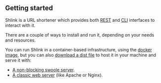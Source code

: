 ## Getting started

Shlink is a URL shortener which provides both [REST](/documentation/api-docs) and [CLI](/documentation/command-line-interface) interfaces to interact with it.

There are a couple of ways to install and run it, depending on your needs and resources.

You can run Shlink in a container-based infrastructure, using the [docker image](/documentation/install-docker-image), but you can also [download a dist file](/documentation/install-dist-file) to host it in your machine and serve it with:

* [A non-blocking swoole server](/documentation/serve-with-swoole).
* [A classic web server](/documentation/classic-web-server) (like Apache or Nginx).
